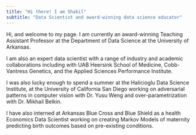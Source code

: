 ```yaml
---
title: "Hi there! I am Shakil"
subtitle: "Data Scientist and award-winning data science educator"
---
```


Hi, and welcome to my page. I am currently an award-winning Teaching Assistant Professor at the Department of Data Science at the University of Arkansas.

I am also an expert data scientist with a range of industry and academic collaborations including with UAB Heersink School of Medicine, Cobb-Vantress Genetics, and the Applied Sciences Performance Institute.

I was also lucky enough to spend a summer at the Halicioglu Data Science Institute, at the University of California San Diego working on adversarial patterns in computer vision with Dr. Yusu Weng and over-parametrization with Dr. Mikhail Belkin.

I have also interned at Arkansas Blue Cross and Blue Shield as a health Economics Data Scientist working on creating Markov Models of maternity predicting birth outcomes based on pre-existing conditions.

